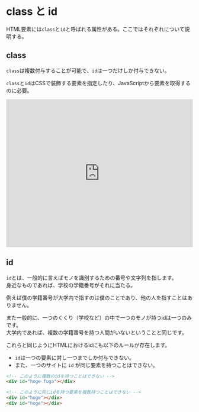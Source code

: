 # class と id

HTML要素には`class`と`id`と呼ばれる属性がある。ここではそれぞれについて説明する。

## class

`class`は複数付与することが可能で、`id`は一つだけしか付与できない。

`class`と`id`はCSSで装飾する要素を指定したり、JavaScriptから要素を取得するのに必要。

<iframe height="400" width="100%" scrolling="no" title="AizuHack_HTML・CSS_class-id_example" src="https://codepen.io/eraser5th/embed/eYVNxBr?default-tab=html%2Cresult&editable=true" frameborder="no" loading="lazy" allowtransparency="true" allowfullscreen="true">
  See the Pen <a href="https://codepen.io/eraser5th/pen/eYVNxBr">
  AizuHack_HTML・CSS_class-id_example</a> by eraser5th (<a href="https://codepen.io/eraser5th">@eraser5th</a>)
  on <a href="https://codepen.io">CodePen</a>.
</iframe>

## id

`id`とは、一般的に言えばモノを識別するための番号や文字列を指します。  
身近なものであれば、学校の学籍番号がそれに当たる。

例えば僕の学籍番号が大学内で指すのは僕のことであり、他の人を指すことはありません。

また一般的に、一つのくくり（学校など）の中で一つのモノが持つidは一つのみです。  
大学内であれば、複数の学籍番号を持つ人間がいないということと同じです。

これらと同じようにHTMLにおけるidにも以下のルールが存在します。

- `id`は一つの要素に対し一つまでしか付与できない。
- また、一つのサイトに `id` が同じ要素を持つことはできない。

```html
<!-- このように複数のidを持つことはできない -->
<div id="hoge fuga"></div>
```

```html
<!-- このように同じidを持つ要素を複数持つことはできない -->
<div id="hoge"></div>
<div id="hoge"></div>
```
